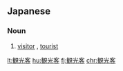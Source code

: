 ==Japanese==
{{ja-kanjitab|かん|こう|きゃく|yomi=on}}

===Noun===
{{ja-noun|かんこうきゃく}}

# [[visitor]] {{gloss|sightseer}}, [[tourist]]
#: {{ja-usex|名古屋市を訪れる観光客|^なごや し を おとずれる かんこうきゃく|visitors to Nagoya}}

[[lt:観光客]]
[[hu:観光客]]
[[fj:観光客]]
[[chr:観光客]]